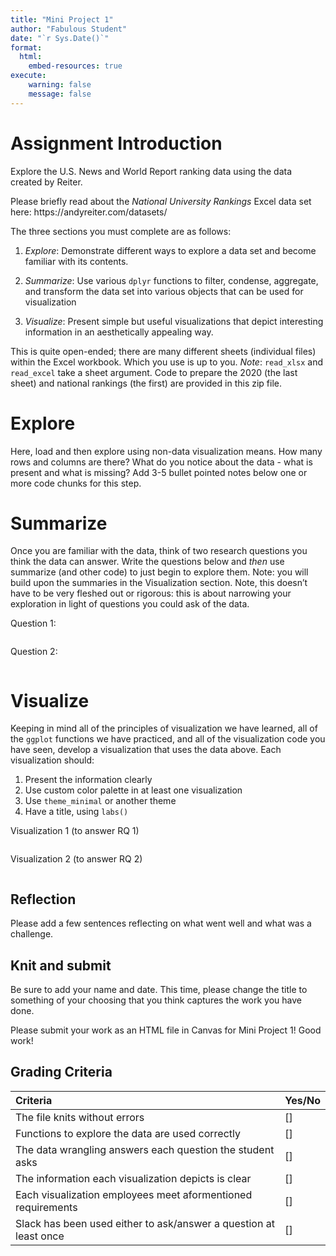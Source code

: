 ```yaml
---
title: "Mini Project 1"
author: "Fabulous Student"
date: "`r Sys.Date()`"
format:
  html:
    embed-resources: true
execute:
    warning: false
    message: false
---
```


# Assignment Introduction

Explore the U.S. News and World Report ranking data using the data created by Reiter. 

Please briefly read about the *National University Rankings* Excel data set here:
https://andyreiter.com/datasets/

The three sections you must complete are as follows:

1. *Explore*: Demonstrate different ways to explore a data set and become familiar with its contents.

2. *Summarize*: Use various `dplyr` functions to filter, condense, aggregate, and transform the data set into various objects that can be used for visualization

3. *Visualize*: Present simple but useful visualizations that depict interesting information in an aesthetically appealing way.

This is quite open-ended; there are many different sheets (individual files) within the Excel workbook. Which you use is up to you. *Note*: `read_xlsx` and `read_excel` take a sheet argument. Code to prepare the 2020 (the last sheet) and national rankings (the first) are provided in this zip file.

# Explore

Here, load and then explore using non-data visualization means. How many rows and columns are there? What do you notice about the data - what is present and what is missing? Add 3-5 bullet pointed notes below one or more code chunks for this step.

# Summarize

Once you are familiar with the data, think of two research questions you think the data can answer. Write the questions below and *then* use summarize (and other code) to just begin to explore them. Note: you will build upon the summaries in the Visualization section. Note, this doesn't have to be very fleshed out or rigorous: this is about narrowing your exploration in light of questions you could ask of the data.

Question 1: 

```r

```

Question 2: 

```r

```

# Visualize

Keeping in mind all of the principles of visualization we have learned, all of the `ggplot` functions we have practiced, and all of the visualization code you have seen, develop a visualization that uses the data above. Each visualization should:

1. Present the information clearly
2. Use custom color palette in at least one visualization
3. Use `theme_minimal` or another theme
4. Have a title, using `labs()`

Visualization 1 (to answer RQ 1)

```r

```

Visualization 2 (to answer RQ 2)

```r

```

## Reflection

Please add a few sentences reflecting on what went well and what was a challenge.

## Knit and submit

Be sure to add your name and date. This time, please change the title to something of your choosing that you think captures the work you have done.

Please submit your work as an HTML file in Canvas for Mini Project 1! Good work!

## Grading Criteria

| Criteria                                                            | Yes/No |
|:--------------------------------------------------------------------|:-------|
| The file knits without errors                                       |   []   |
| Functions to explore the data are used correctly                    |   []   |
| The data wrangling answers each question the student asks           |   []   |
| The information each visualization depicts is clear                 |   []   |
| Each visualization employees meet aformentioned requirements        |   []   |
| Slack has been used either to ask/answer a question at least once   |   []   |

